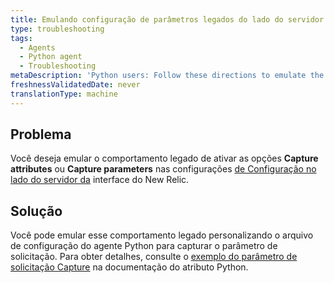 ```yaml
---
title: Emulando configuração de parâmetros legados do lado do servidor (Python)
type: troubleshooting
tags:
  - Agents
  - Python agent
  - Troubleshooting
metaDescription: 'Python users: Follow these directions to emulate the behavior of the legacy Capture Attributes setting in the New Relic UI.'
freshnessValidatedDate: never
translationType: machine
---
```


## Problema

Você deseja emular o comportamento legado de ativar as opções <DNT>**Capture attributes**</DNT> ou <DNT>**Capture parameters**</DNT> nas configurações [de Configuração no lado do servidor da](/docs/agents/manage-apm-agents/configuration/server-side-agent-configuration) interface do New Relic.

## Solução

Você pode emular esse comportamento legado personalizando o arquivo de configuração do agente Python para capturar o parâmetro de solicitação. Para obter detalhes, consulte o [exemplo do parâmetro de solicitação Capture](/docs/agents/python-agent/attributes/python-attribute-examples#ex_req_params) na documentação do atributo Python.
